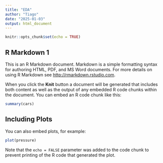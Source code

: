 ```yaml
---
title: "EDA"
author: "Tiago"
date: "2025-01-03"
output: html_document
---
```


```r
knitr::opts_chunk$set(echo = TRUE)
```

## R Markdown 1

This is an R Markdown document. Markdown is a simple formatting syntax for authoring HTML, PDF, and MS Word documents. For more details on using R Markdown see <http://rmarkdown.rstudio.com>.

When you click the **Knit** button a document will be generated that includes both content as well as the output of any embedded R code chunks within the document. You can embed an R code chunk like this:

```r
summary(cars)
```

## Including Plots

You can also embed plots, for example:

```r
plot(pressure)
```

Note that the `echo = FALSE` parameter was added to the code chunk to prevent printing of the R code that generated the plot.
